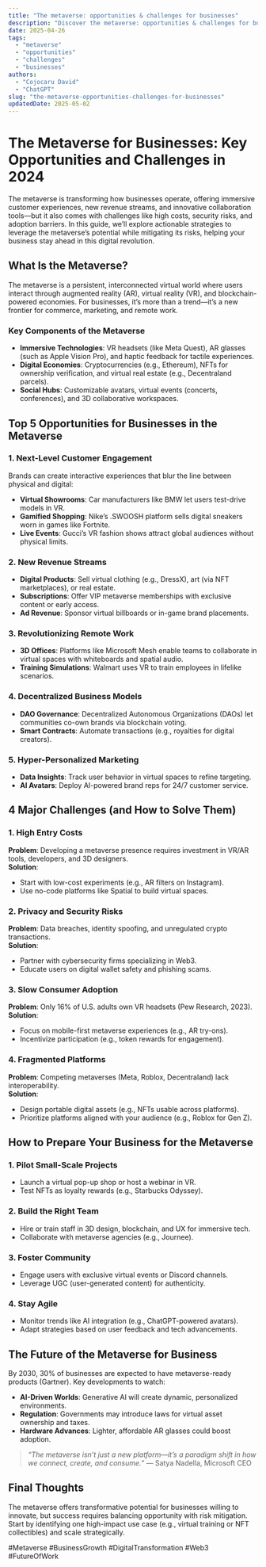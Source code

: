 ```yaml
---
title: "The metaverse: opportunities & challenges for businesses"
description: "Discover the metaverse: opportunities & challenges for businesses with this in-depth guide, providing actionable insights and practical tips to boost your knowledge and results."
date: 2025-04-26
tags:
  - "metaverse"
  - "opportunities"
  - "challenges"
  - "businesses"
authors:
  - "Cojocaru David"
  - "ChatGPT"
slug: "the-metaverse-opportunities-challenges-for-businesses"
updatedDate: 2025-05-02
---
```


# The Metaverse for Businesses: Key Opportunities and Challenges in 2024  

The metaverse is transforming how businesses operate, offering immersive customer experiences, new revenue streams, and innovative collaboration tools—but it also comes with challenges like high costs, security risks, and adoption barriers. In this guide, we’ll explore actionable strategies to leverage the metaverse’s potential while mitigating its risks, helping your business stay ahead in this digital revolution.  

## What Is the Metaverse?  

The metaverse is a persistent, interconnected virtual world where users interact through augmented reality (AR), virtual reality (VR), and blockchain-powered economies. For businesses, it’s more than a trend—it’s a new frontier for commerce, marketing, and remote work.  

### Key Components of the Metaverse  

- **Immersive Technologies**: VR headsets (like Meta Quest), AR glasses (such as Apple Vision Pro), and haptic feedback for tactile experiences.  
- **Digital Economies**: Cryptocurrencies (e.g., Ethereum), NFTs for ownership verification, and virtual real estate (e.g., Decentraland parcels).  
- **Social Hubs**: Customizable avatars, virtual events (concerts, conferences), and 3D collaborative workspaces.  

## Top 5 Opportunities for Businesses in the Metaverse  

### 1. Next-Level Customer Engagement  
Brands can create interactive experiences that blur the line between physical and digital:  
- **Virtual Showrooms**: Car manufacturers like BMW let users test-drive models in VR.  
- **Gamified Shopping**: Nike’s .SWOOSH platform sells digital sneakers worn in games like Fortnite.  
- **Live Events**: Gucci’s VR fashion shows attract global audiences without physical limits.  

### 2. New Revenue Streams  
- **Digital Products**: Sell virtual clothing (e.g., DressX), art (via NFT marketplaces), or real estate.  
- **Subscriptions**: Offer VIP metaverse memberships with exclusive content or early access.  
- **Ad Revenue**: Sponsor virtual billboards or in-game brand placements.  

### 3. Revolutionizing Remote Work  
- **3D Offices**: Platforms like Microsoft Mesh enable teams to collaborate in virtual spaces with whiteboards and spatial audio.  
- **Training Simulations**: Walmart uses VR to train employees in lifelike scenarios.  

### 4. Decentralized Business Models  
- **DAO Governance**: Decentralized Autonomous Organizations (DAOs) let communities co-own brands via blockchain voting.  
- **Smart Contracts**: Automate transactions (e.g., royalties for digital creators).  

### 5. Hyper-Personalized Marketing  
- **Data Insights**: Track user behavior in virtual spaces to refine targeting.  
- **AI Avatars**: Deploy AI-powered brand reps for 24/7 customer service.  

## 4 Major Challenges (and How to Solve Them)  

### 1. High Entry Costs  
**Problem**: Developing a metaverse presence requires investment in VR/AR tools, developers, and 3D designers.  
**Solution**:  
- Start with low-cost experiments (e.g., AR filters on Instagram).  
- Use no-code platforms like Spatial to build virtual spaces.  

### 2. Privacy and Security Risks  
**Problem**: Data breaches, identity spoofing, and unregulated crypto transactions.  
**Solution**:  
- Partner with cybersecurity firms specializing in Web3.  
- Educate users on digital wallet safety and phishing scams.  

### 3. Slow Consumer Adoption  
**Problem**: Only 16% of U.S. adults own VR headsets (Pew Research, 2023).  
**Solution**:  
- Focus on mobile-first metaverse experiences (e.g., AR try-ons).  
- Incentivize participation (e.g., token rewards for engagement).  

### 4. Fragmented Platforms  
**Problem**: Competing metaverses (Meta, Roblox, Decentraland) lack interoperability.  
**Solution**:  
- Design portable digital assets (e.g., NFTs usable across platforms).  
- Prioritize platforms aligned with your audience (e.g., Roblox for Gen Z).  

## How to Prepare Your Business for the Metaverse  

### 1. Pilot Small-Scale Projects  
- Launch a virtual pop-up shop or host a webinar in VR.  
- Test NFTs as loyalty rewards (e.g., Starbucks Odyssey).  

### 2. Build the Right Team  
- Hire or train staff in 3D design, blockchain, and UX for immersive tech.  
- Collaborate with metaverse agencies (e.g., Journee).  

### 3. Foster Community  
- Engage users with exclusive virtual events or Discord channels.  
- Leverage UGC (user-generated content) for authenticity.  

### 4. Stay Agile  
- Monitor trends like AI integration (e.g., ChatGPT-powered avatars).  
- Adapt strategies based on user feedback and tech advancements.  

## The Future of the Metaverse for Business  

By 2030, 30% of businesses are expected to have metaverse-ready products (Gartner). Key developments to watch:  
- **AI-Driven Worlds**: Generative AI will create dynamic, personalized environments.  
- **Regulation**: Governments may introduce laws for virtual asset ownership and taxes.  
- **Hardware Advances**: Lighter, affordable AR glasses could boost adoption.  

> *“The metaverse isn’t just a new platform—it’s a paradigm shift in how we connect, create, and consume.”* — Satya Nadella, Microsoft CEO  

## Final Thoughts  

The metaverse offers transformative potential for businesses willing to innovate, but success requires balancing opportunity with risk mitigation. Start by identifying one high-impact use case (e.g., virtual training or NFT collectibles) and scale strategically.  

#Metaverse #BusinessGrowth #DigitalTransformation #Web3 #FutureOfWork